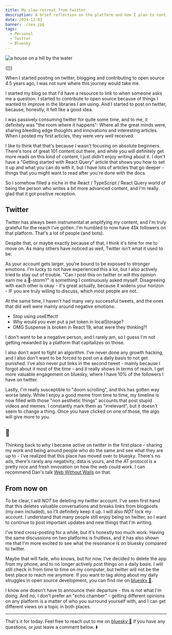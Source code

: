 ```yaml
---
title: My slow retreat from twitter
description: A brief reflection on the platform and how I plan to continue with it...
date: 2024-12-03
banner: ./sea.jpg
tags:
  - Personal
  - Twitter
  - Bluesky
---
```



<img src="./sea.jpg" alt="a house on a hill by the water" />

<Attribution name="Luba Ertel" url="https://unsplash.com/@ertelier" />

<Translations>{[]}</Translations>

When I started posting on twitter, blogging and contributing to open source 4.5 years ago, I was not sure where this journey would take me.

I started my blog so that I'd have a resource to link to when someone asks me a question. I started to contribute to open source because of things I wanted to improve in the libraries I am using. And I started to post on twitter, because, honestly, it felt like a good idea.

I was passively consuming twitter for quite some time, and to me, it definitely was "the room where it happens": Where all the great minds were, sharing bleeding edge thoughts and innovations and interesting articles. When I posted my first articles, they were very well received.

I like to think that that's because I wasn't focusing on absolute beginners. There's tons of great 101 content out there, and while you will definitely get more reads on this kind of content, I just
didn't enjoy writing about it. I don't have a "Getting started with React Query" article that shows you how to set it up and what you can do with it, but I have lots of articles that go deeper - things that you might want to read after you're done with the docs.

So I somehow filled a niche in the React / TypeScript / React Query world of being the person who writes a bit more advanced content, and I'm really glad that it got positive reception.

## Twitter

Twitter has always been instrumental at amplifying my content, and I'm truly grateful for the reach I've gotten. I'm humbled to now have 45k followers on that platform. That's a lot of people (and bots).

Despite that, or maybe exactly because of that, I think it's time for me to move on. As many others have noticed as well, Twitter isn't what it used to be.

As your account gets larger, you're bound to be exposed to stronger emotions. I'm lucky to not have experienced this a lot, but I also actively tried to stay out of trouble. "Can I post this on twitter or will this opinion earn me a 💩-storm?" is something I continuously asked myself. Disagreeing with each other is okay - it's great actually, because it widens your horizon - IF you are truly willing to discuss, which most people are not.

At the same time, I haven't had many very successful tweets, and the ones that did well were mainly around negative emotions:

- Stop using useEffect!
- Why would you ever put a jwt token in localStorage?
- OMG Suspense is broken in React 19, what were they thinking?!

I don't want to be a negative person, and I rarely am, so I guess I'm not getting rewarded by a platform that capitalizes on those.

I also don't want to fight an algorithm. I've never done any growth hacking, and I also don't want to be forced to post on a daily basis to not get punished. I've also never put links in the second tweet - mainly because I forgot about it most of the time - and it really shows in terms of reach. I get more valuable engagement on bluesky, where I have 10% of the followers I have on twitter.

Lastly, I'm really susceptible to "doom scrolling", and this has gotten way worse lately. While I enjoy a good meme from time to time, my timeline is now filled with those "non aesthetic things" accounts that post stupid videos and memes. I constantly mark them as "irrelevant", but it doesn't seem to change a thing. Once you have clicked on one of those, the algo will give more to you.

## 🦋

Thinking back to why I became active on twitter in the first place - sharing my work and being around people who do the same and see what they are up to - I've realized that this place has moved over to bluesky. There's no ads, there's rarely any negativity, data is yours, and the AT protocol is a pretty nice and fresh innovation on how the web could work. I can recommend Dan's talk [Web Without Walls](https://www.youtube.com/watch?v=F1sJW6nTP6E) on that.

## From now on

To be clear, I will _NOT_ be deleting my twitter account. I've seen first hand that this deletes valuable conversations and breaks links from blogposts (my own included), so I'll definitely keep it up. I will also _NOT_ lock my account. I understand that many people still enjoy being on twitter, so I want to continue to post important updates and new things that I'm writing.

I've tried cross-posting for a while, but it's honestly too much work. Having the same discussions on two platforms is fruitless, and it has also shown me that I'm more excited to see what the resonance is on bluesky compared to twitter.

Maybe that will fade, who knows, but for now, I've decided to delete the app from my phone, and to no longer actively post things on a daily basis. I will still check in from time to time on my computer, but twitter will not be the best place to reach me anymore. If you want to tag along about my daily struggles in open source development, you can find me on [bluesky 🦋](https://bsky.app/profile/tkdodo.eu).

I know one doesn't have to announce their departure - this is not what I'm doing. And no, I don't prefer an "echo chamber" - getting different opinions on any platform is a matter of who you surround yourself with, and I can get different views on a topic in both places.

---

That's it for today. Feel free to reach out to me on [bluesky 🦋](https://bsky.app/profile/tkdodo.eu)
if you have any questions, or just leave a comment below. ⬇️

<Comments />
